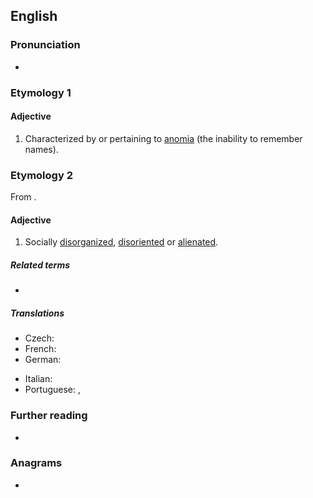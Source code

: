 ==English==

===Pronunciation===
* {{IPA|en|/əˈnɒmɪk/}}

===Etymology 1===

====Adjective====
{{en-adj}}

# {{lb|en|neurology}} Characterized by or pertaining to [[anomia]] (the inability to remember names). 

===Etymology 2===
From {{m|en|anomie}}.

====Adjective====
{{en-adj}}

# Socially [[disorganized]], [[disoriented]] or [[alienated]].

=====Related terms=====
* {{l|en|anomie}}

=====Translations=====
{{trans-top|socially disorganized, disoriented or alienated}}
* Czech: {{t|cs|anomický|m}}
* French: {{t+|fr|anomique}}
* German: {{t+|de|anomisch}}
{{trans-mid}}
* Italian: {{t|it|anomico}}
* Portuguese: {{t+|pt|anómico}} {{qualifier|Portugal}}, {{t+|pt|anômico}} {{qualifier|Brazil}}
{{trans-bottom}}

===Further reading===
* {{R:Lexico}}

===Anagrams===
* {{anagrams|en|a=acimno|Camino|Monica|anicom|camion|conima|manioc}}